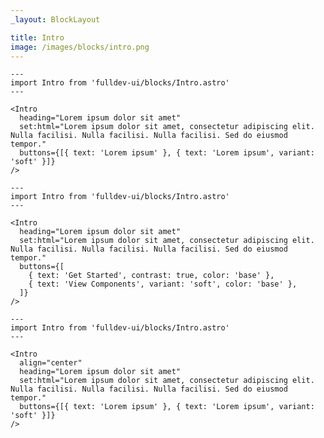 ```yaml
---
_layout: BlockLayout

title: Intro
image: /images/blocks/intro.png
---
```


```astro live
---
import Intro from 'fulldev-ui/blocks/Intro.astro'
---

<Intro
  heading="Lorem ipsum dolor sit amet"
  set:html="Lorem ipsum dolor sit amet, consectetur adipiscing elit. Nulla facilisi. Nulla facilisi. Nulla facilisi. Sed do eiusmod tempor."
  buttons={[{ text: 'Lorem ipsum' }, { text: 'Lorem ipsum', variant: 'soft' }]}
/>
```

```astro live
---
import Intro from 'fulldev-ui/blocks/Intro.astro'
---

<Intro
  heading="Lorem ipsum dolor sit amet"
  set:html="Lorem ipsum dolor sit amet, consectetur adipiscing elit. Nulla facilisi. Nulla facilisi. Nulla facilisi. Sed do eiusmod tempor."
  buttons={[
    { text: 'Get Started', contrast: true, color: 'base' },
    { text: 'View Components', variant: 'soft', color: 'base' },
  ]}
/>
```

```astro live
---
import Intro from 'fulldev-ui/blocks/Intro.astro'
---

<Intro
  align="center"
  heading="Lorem ipsum dolor sit amet"
  set:html="Lorem ipsum dolor sit amet, consectetur adipiscing elit. Nulla facilisi. Nulla facilisi. Nulla facilisi. Sed do eiusmod tempor."
  buttons={[{ text: 'Lorem ipsum' }, { text: 'Lorem ipsum', variant: 'soft' }]}
/>
```
